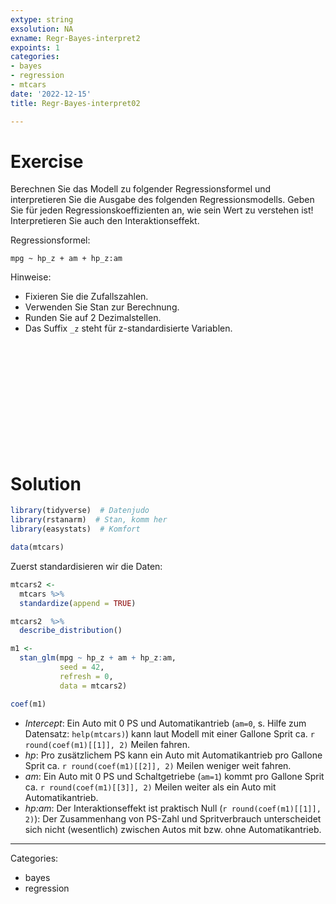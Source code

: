 ```yaml
---
extype: string
exsolution: NA
exname: Regr-Bayes-interpret2
expoints: 1
categories:
- bayes
- regression
- mtcars
date: '2022-12-15'
title: Regr-Bayes-interpret02

---
```







# Exercise

Berechnen Sie das Modell zu folgender Regressionsformel und interpretieren Sie die Ausgabe des folgenden Regressionsmodells.
Geben Sie für jeden Regressionskoeffizienten an, 
wie sein Wert zu verstehen ist! Interpretieren Sie auch den Interaktionseffekt.


Regressionsformel:

`mpg ~ hp_z + am + hp_z:am`


Hinweise:

- Fixieren Sie die Zufallszahlen.
- Verwenden Sie Stan zur Berechnung.
- Runden Sie auf 2 Dezimalstellen.
- Das Suffix `_z` steht für z-standardisierte Variablen.






</br>
</br>
</br>
</br>
</br>
</br>
</br>
</br>
</br>
</br>

# Solution


```r
library(tidyverse)  # Datenjudo
library(rstanarm)  # Stan, komm her
library(easystats)  # Komfort

data(mtcars)
```


Zuerst standardisieren wir die Daten:

```r
mtcars2 <-
  mtcars %>% 
  standardize(append = TRUE)

mtcars2  %>% 
  describe_distribution()
```



```r
m1 <- 
  stan_glm(mpg ~ hp_z + am + hp_z:am, 
           seed = 42,
           refresh = 0,
           data = mtcars2)

coef(m1)
```


- *Intercept*: Ein Auto mit 0 PS und Automatikantrieb (`am=0`, s. Hilfe zum Datensatz: `help(mtcars)`) kann laut Modell mit einer Gallone Sprit ca. `r round(coef(m1)[[1]], 2)` Meilen fahren.
- *hp*: Pro zusätzlichem PS kann ein Auto mit Automatikantrieb pro Gallone Sprit ca. `r round(coef(m1)[[2]], 2)` Meilen weniger weit fahren.
- *am*: Ein Auto mit 0 PS und Schaltgetriebe (`am=1`) kommt pro Gallone Sprit ca. `r round(coef(m1)[[3]], 2)` Meilen weiter als ein Auto mit Automatikantrieb.
- *hp:am*:  Der Interaktionseffekt ist praktisch Null (`r round(coef(m1)[[1]], 2)`): Der Zusammenhang von PS-Zahl und Spritverbrauch unterscheidet sich nicht (wesentlich) zwischen Autos mit bzw. ohne Automatikantrieb.




---

Categories: 

- bayes
- regression


